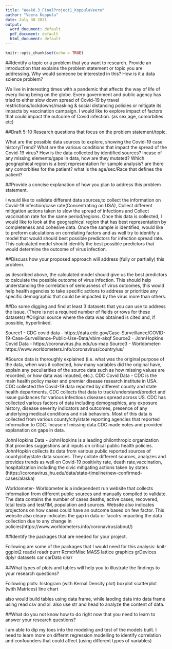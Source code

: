 ```yaml
---
title: "Week8.3_FinalProject1_KoppulaVeera"
author: "Veera Koppula"
date: July 30 2021
output:
  word_document: default
  pdf_document: default
  html_document: default
---
```


```r
knitr::opts_chunk$set(echo = TRUE)
```

##Identify a topic or a problem that you want to research.  Provide an introduction that explains the problem statement or topic you are addressing. Why would someone be interested in this?  How is it a data science problem?

We live in interesting times with a pandemic that affects the way of life of every living being on the globe. Every government and public agency has tried to either slow down spread of Covid-19  by travel restrictions/lockdowns/masking & social distancing policies or mitigate its impacts by vaccination campaign. I would like to explore impact of factors that could impact the outcome of Covid infection. (as sex,age, comorbities etc)

##Draft 5-10 Research questions that focus on the problem statement/topic.

What are the possible data sources to explore, showing the Covid-19 case history/Trend?
What are the various conditions that impact the spread of the Covid-19 virus?
How is the data collected by identified sources?
Incase of any missing elements/gaps in data, how are they mutated?
Which geographical region is a best representation for sample analysis?
are there any comorbities for the patient?
what is the age/sec/Race that defines the patient?

##Provide a concise explanation of how you plan to address this problem statement.

I would like to validate different data sources,to collect the information on Covid-19 infection/case rate(Concentrating on USA), Collect different mitigation actions taken to slow the spread of infections and Collect vaccination rate for the same period/regions. Once this data is collected, I would like to look at the geographical region that has best representation by completeness and cohesive data. Once the sample is identified, would like to preform calculations on correlating factors and as well try to identify a model that would should best possible predictors for infection spread rate.
This calculated model should identify the best possible predictors that would determine the outcome of virus infection.

##Discuss how your proposed approach will address (fully or partially) this problem.

as described above, the calculated model should give us the best predictors to calculate the possible outcome of virus infection. This should help understanding the correlation of seriousness of virus outcomes, this would help health agencies to take specific actions to address or prioritize any specific demographic that could be impacted by the virus more than others.

##Do some digging and find at least 3 datasets that you can use to address the issue. (There is not a required number of fields or rows for these datasets)
#Original source where the data was obtained is cited and, if possible, hyperlinked.

Source1 - CDC covid data - https://data.cdc.gov/Case-Surveillance/COVID-19-Case-Surveillance-Public-Use-Data/vbim-akqf
Source2 - JohnHopkins Covid Data - https://coronavirus.jhu.edu/us-map
Source3 - Worldometer- https://www.worldometers.info/coronavirus/country/us/

#Source data is thoroughly explained (i.e. what was the original purpose of the data, when was it collected, how many variables did the original have, explain any peculiarities of the source data such as how missing values are recorded, or how data was imputed, etc.).
CDC Covid Data - CDC is the main health policy maker and premier disease research institute in USA. CDC collected the Covid-19 data reported by different county and state health departments. 
CDC collects that data to track/understand/predict and issue guidances for various infectious diseases spread across US. CDC has collected various factors of data including demographics, any exposure history, disease severity indicators and outcomes, presence of any underlying medical conditions and risk behaviors. 
Most of this data is collected from various county/city/state reporting agencies that reported information to CDC. Incase of missing data CDC made notes and provided explanation on gaps in data.

JohnHopkins Data - JohnHopkins is a leading philonthropic organization that provides suggestions and inputs on critical public health policies. JohnHopkin collects its data from various public reported sources of county/city/state data sources. They collate different sources, analyzes and provides trends as well on Covid-19 positivity rate, death rate,vaccination, hospitalization including the civic mitigating actions taken by states (https://coronavirus.jhu.edu/data/state-timeline/new-confirmed-cases/alaska)

Worldometer- Worldometer is a independent run website that collects information from different public sources and manually compiled to validate. The data contains the number of cases deaths, active cases, recovered, total tests and test/1M, population and sources. Website also indicates projectons on how cases could have an outcome based on few factor. This website also cleary indicates the gap in data or facotrs impacting the data collection due to any change in policies(https://www.worldometers.info/coronavirus/about/)

##Identify the packages that are needed for your project.

Following are some of the packages that I would need for this analysis:
knitr
ggplot2
readxl
readr
purrr
RcmdrMisc
MASS
lattice
graphics
grDevices
dplyr
datasets
car
carData
olsrr


##What types of plots and tables will help you to illustrate the ﬁndings to your research questions?

Following plots:
histogram (with Kernal Density plot)
boxplot
scatterplot (with Matrices)
line chart

also would build tables using data frame, while laoding data into data frame using read csv and xl. 
also use str and head to analyze the content of data.

##What do you not know how to do right now that you need to learn to answer your research questions?

I am able to dip my toes into the modeling and test of the models built. I need to learn more on differnt regression modelling to identify correlation and confounders that could affect (using different types of variables)

